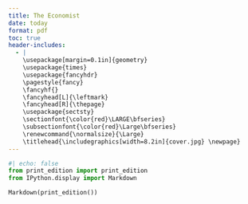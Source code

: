 ```yaml
---
title: The Economist
date: today
format: pdf
toc: true
header-includes: 
  - |
    \usepackage[margin=0.1in]{geometry}
    \usepackage{times}
    \usepackage{fancyhdr}
    \pagestyle{fancy}
    \fancyhf{}
    \fancyhead[L]{\leftmark}
    \fancyhead[R]{\thepage}
    \usepackage{sectsty}
    \sectionfont{\color{red}\LARGE\bfseries}
    \subsectionfont{\color{red}\Large\bfseries}
    \renewcommand{\normalsize}{\Large}
    \titlehead{\includegraphics[width=8.2in]{cover.jpg} \newpage}
---
```


```python
#| echo: false
from print_edition import print_edition
from IPython.display import Markdown

Markdown(print_edition())
```
